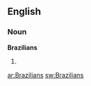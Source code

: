 ==English==

===Noun===
'''Brazilians'''

# {{plural of|[[Brazilian]]}}

[[ar:Brazilians]]
[[sw:Brazilians]]